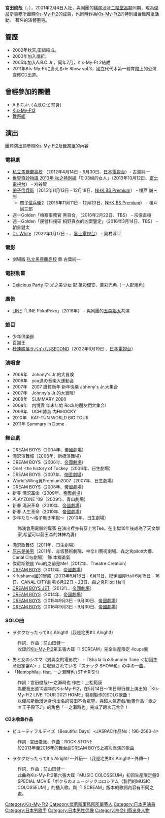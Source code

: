 {{BLP unsourced|time=2021-08-10T01:28:57+00:00}}
{{藝人
| 姓名 = 宮田俊哉
| 類型 = 男藝人
| 圖片 = 
| 圖片尺寸 = 
| 圖片簡介 = 
| 本名 =
| 外文名 = 宮田 俊哉
| 外文 = ja
| 羅馬拼音 = Miyata Toshiya
| 英文名 =
| 暱稱 = 
| 其他藝名 =
| 國籍 = {{JPN}}
| 出生日期 = {{Birth date and age|1988|9|14}}
| 出生地點 = {{JPN}}[[神奈川縣|神奈川縣]]
| 逝世日期 =
| 逝世地點 =
| 職業 = [[歌手|歌手]]、[[演員|演員]]
| 教育程度 = 
| 語言 =
| 宗教信仰 =
| 配偶 =
| 兒女 =
| 父母 =
| 音樂類型 =
| 演奏樂器 =
| 出道地點 = 
| 出道作 = [[Everybody_Go|Everybody Go]]
| 出道日期 = 2011年8月10日
| 活躍年代 = 2001年2月4日 - 至今
| 唱片公司 = [[Avex_Trax|Avex Trax]]
| 經紀公司 = [[傑尼斯事務所|傑尼斯事務所]]
| 網站 = [http://www.johnnys-net.jp/page?id=artistTop&artist=17&lang=zh_tw 傑尼斯事務所官網>Kis-My-Ft2專頁]
| 相關團體 = [[Kis-My-Ft2|Kis-My-Ft2]]
| 獎項 =
| IMDb = 5097566
}}
{{japanese|japanese=宮田 俊哉|kana=みやた としや|romaji=Miyata Toshiya}}

'''宮田俊哉'''（{{jpn|j=宮田 俊哉|hg=みやた としや|rm=Miyata Toshiya}}，{{bd|1988年|9月14日|||Miyata Toshita}}），2001年2月4日入社，與同團的[[橫尾涉|橫尾涉]]及[[二階堂高嗣|二階堂高嗣]]同期，現為[[傑尼斯事務所|傑尼斯事務所]]團體[[Kis-My-Ft2|Kis-My-Ft2]]的成員，也同時作為[[Kis-My-Ft2|Kis-My-Ft2]]的特別組合[[舞祭組|舞祭組]]活動。
著名的演藝圈宅。

== 簡歷 ==
* 2002年秋天,田組結成。
* 2003年加入嵐組。
* 2005年加入A.B.C.Jr.，同年7月，Kis-My-Ft 2結成
* 2011年Kis-My-Ftに逢えるde Show vol.3，國立代代木第一體育館上的公演宣佈CD出道。

== 曾經參加的團體 ==
*A.B.C.Jr. ( [[A.B.C-Z|A.B.C-Z]] 前身)
*[[Kis-My-Ft2|Kis-My-Ft2]]
*[[舞祭組|舞祭組]]

== 演出 ==
團體演出請參照[[Kis-My-Ft2|Kis-My-Ft2]]及[[舞祭組|舞祭組]]的內容

=== 電視劇 ===
* [[私立馬鹿蘭高校|私立馬鹿蘭高校]] （2012年4月14日 - 6月30日、[[日本電視台|日本電視台]]）- 古葉純一
* [[世界奇妙物語|世界奇妙物語 2013年 秋之特別編]]「0.03幀的女人」（2013年10月12日、[[富士電視台|富士電視台]]） - 刈谷智
* [[帶子信兵衛|帶子信兵衛]]（2015年11月13日 - 12月18日、[[NHK_BS_Premium|NHK BS Premium]]） - 榎戸 誠三郎
**[[帶子信兵衛|帶子信兵衛]]2（2016年11月11日 - 12月23日、[[NHK_BS_Premium|NHK BS Premium]]） - 榎戸 誠三郎
*週一Golden「檢察事務官 黑百合」（2016年2月22日、TBS） - 宗像直樹
*週一Golden「民營科搜研 桐野真衣的凶案鑒定」（2016年3月14日、TBS） - 朝倉健太
* [[Dr._White|Dr. White]]（2022年1月17日 - 、[[富士電視台|富士電視台]]） - 奧村淳平

=== 電影 ===
* 劇場版 [[私立馬鹿蘭高校|私立馬鹿蘭高校]] 飾 古葉純一

=== 電視動畫 ===
* [[Delicious_Party_♡_光之美少女|Delicious Party ♡ 光之美少女]] 配 菓彩優安、菓彩光希（一人配兩角）

===廣告===
* [[LINE_(應用程式)|LINE]]「LINE PokoPoko」（2016年） - 與同團的[[玉森裕太|玉森裕太]]共演

=== 節目 ===
* 少年倶楽部
* 百識王
* [[秒速脱落サバイバルSECOND|秒速脱落サバイバルSECOND]]（2022年6月19日 、[[日本電視台|日本電視台]]）

=== 演唱會 ===
* 2006年　Johnny's Jr.的大冒険
* 2006年　you達の音楽大運動会
* 2007年　2007 謹賀新年 新年快樂 Johnny's Jr.大集合
* 2007年　Johnny's Jr.的大冒険!
* 2008年　SUMMARY 2008
* 2008年　内博貴 年末年始 Rock的朋友們大集合!
* 2009年　UCHI博貴 内HIROCKY
* 2010年　KAT-TUN WORLD BIG TOUR
* 2011年 Summary in Dome

=== 舞台劇 ===
* DREAM BOYS（2004年、[[帝國劇場|帝國劇場]]）
* 滝沢演舞城（2006年、新橋演舞場）
* DREAM BOYS（2006年、[[帝國劇場|帝國劇場]]）
* One! -the history of Tackey（2006年、日生劇場）
* DREAM BOYS（2007年、[[帝國劇場|帝國劇場]]）
* World'sWing翼Premium2007（2007年、日生劇場）
* DREAM BOYS（2008年、[[帝國劇場|帝國劇場]]）
* 新春 滝沢革命（2009年、[[帝國劇場|帝國劇場]]）
* PLAYZONE '09（2009年、青山劇場）
* 新春 滝沢革命（2010年、[[帝國劇場|帝國劇場]]）
* 新春 人生革命（2010年、[[帝國劇場|帝國劇場]]）
* 少年たち〜格子無き牢獄〜（2010年、日生劇場）
:飾演會用電腦的專家,在演出裡亦有穿上宮Tee，在出獄10年後成為了天文學家,希望可以娶玉森的妹妹為妻)
* 滝沢歌舞伎（2011年、日生劇場）
* [[原來是美男|原來是美男]]（2011年、赤坂藝術劇院、神奈川藝術劇場、森之宮piloti大廳、Canal City劇場） 飾 本郷勇氣 
* 傑尼斯銀座 You的之前是Me!（2012年、Theatre Creation）
* [[DREAM_BOY#DREAM_BOYS（2012年）|DREAM BOYS]]（2012年、[[帝國劇場|帝國劇場]]）
* Kifushamu國的冒險（2013年5月18日 - 6月11日、紀伊國屋Hall·6月15日 - 16日、CANAL CITY劇場·6月22日 - 23日、森之宮Piloti Hall）
* [[DREAM_BOY#DREAM_BOYS_JET|DREAM BOYS JET]]（2013年、[[帝國劇場|帝國劇場]]）
* [[DREAM_BOY#2014年|DREAM BOYS]]（2014年、[[帝國劇場|帝國劇場]]）
* [[DREAM_BOY#2015年|DREAM BOYS]]（2015年9月3日 - 9月30日、[[帝國劇場|帝國劇場]]）
* [[DREAM_BOY#2016年|DREAM BOYS]]（2016年9月3日 - 9月30日、[[帝國劇場|帝國劇場]]）

===SOLO曲===
* ヲタクだったってIt’s Alright!（我是宅男It’s Alright!）
:作詞、作曲：前山田健一
:收錄於[[Kis-My-Ft2|Kis-My-Ft2]]第五張大碟「I SCREAM」完全生産限定 4cups盤
* 男と女のシネマ（男與女的電影院） -『Sha la la☆Summer Time ＜初回生産限定盤A＞ 』に収録されている『スナック SHOW和』の中の一曲。
*「Nemophila」feat. 一之瀨時也 (ST☆RISH)
:作詞：宮田俊哉/一之瀨時也 作曲：上松範康
:為慶祝出道10週年的Kis-My-Ft2，在5月14日〜16日舉行線上演出的「Kis-My-Ft2 LIVE TOUR 2021 HOME」特別製作的SOLO歌曲！
:以傑尼斯動漫迷身份出名的宮田不負眾望，與超人氣遊戲/動畫作品「歌之☆王子殿下♪」的角色「一之瀨時也」完成了跨次元合作！

====CD未收錄作品====
* ビューティフルデイズ（Beautiful Days）<JASRAC作品No：196-2563-4>
:作詞 : 宮田俊哉、作曲：ROCK STONE
:於2013年至2016年的舞台劇[[DREAM_BOY|DREAM BOYS]]上初次表演的歌曲
* ヲタクだったってIt's Alright! ～外伝～（我是宅男It’s Alright!～外傳～）
:作詞、作曲：前山田健一
:此曲為Kis-My-Ft2第六張大碟「MUSIC COLOSSEUM」初回生産限定盤B SPECIAL MOVIE「ボクらのミュージックコロシアム（我們的MUSIC COLOSSEUM）」的插入歌。與「I SCREAM」版本的歌詞內容有不同之處。

{{Kis-My-Ft2}}
{{傑尼斯事務所}}

{{normdaten}}
{{DEFAULTSORT:Miyata Toshita}}
[[Category:Kis-My-Ft2|Category:Kis-My-Ft2]]
[[Category:傑尼斯事務所所屬藝人|Category:傑尼斯事務所所屬藝人]]
[[Category:日本男演員|Category:日本男演員]]
[[Category:日本男歌手|Category:日本男歌手]]
[[Category:日本男性偶像|Category:日本男性偶像]]
[[Category:神奈川縣出身人物|Category:神奈川縣出身人物]]